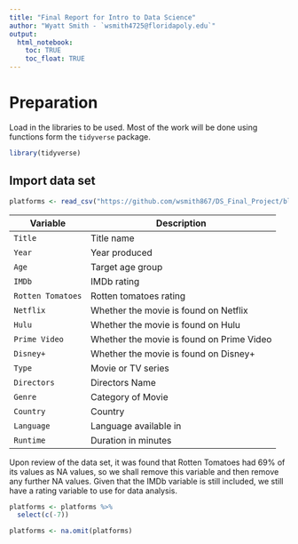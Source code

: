 ```yaml
---
title: "Final Report for Intro to Data Science"
author: "Wyatt Smith - `wsmith4725@floridapoly.edu`"
output: 
  html_notebook:
    toc: TRUE
    toc_float: TRUE
---
```


# Preparation

Load in the libraries to be used.  Most of the work will be done using functions form the `tidyverse` package.
```r
library(tidyverse)
```

## Import data set
```r
platforms <- read_csv("https://github.com/wsmith867/DS_Final_Project/blob/master/data/MoviesOnStreamingPlatforms_updated.csv?raw=true")
```

Variable            | Description                               |
--------------------|-------------------------------------------|
`Title`             | Title name                                | 
`Year`              | Year produced                             | 
`Age`               | Target age group                          |
`IMDb`              | IMDb rating                               |
`Rotten Tomatoes`   | Rotten tomatoes rating                    |
`Netflix`           | Whether the movie is found on Netflix     |
`Hulu`              | Whether the movie is found on Hulu        |
`Prime Video`       | Whether the movie is found on Prime Video |
`Disney+`           | Whether the movie is found on Disney+     |
`Type`              | Movie or TV series                        |
`Directors`         | Directors Name                            | 
`Genre`             | Category of Movie                         | 
`Country`           | Country                                   |
`Language`          | Language available in                     |
`Runtime`           | Duration in minutes                       | 

Upon review of the data set, it was found that Rotten Tomatoes had 69% of its values as NA values, so we shall remove this variable and then remove any further NA values.  Given that the IMDb variable is still included, we still have a rating variable to use for data analysis.

```r
platforms <- platforms %>% 
  select(c(-7))
```

```r
platforms <- na.omit(platforms)
```

